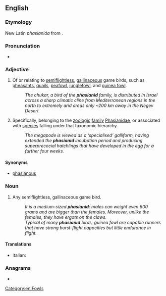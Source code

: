 ==English==

===Etymology===
New Latin ''phasianida'' from {{der|en|la|phasianus||pheasant}}.

===Pronunciation===
* {{IPA|/fay-shuh-nid/|lang=en}}

===Adjective===
{{en-adj}}

# Of or relating to [[semiflightless]], [[gallinaceous]] game birds, such as [[pheasant]]s, [[quail]]s, [[peafowl]], [[junglefowl]], and [[guinea fowl]].
#: ''The chukar, a bird of the '''phasianid''' family, is distributed in Israel across a sharp climatic cline from Mediterranean regions in the north to extremely arid areas only ~200 km away in the Negev Desert.''
# Specifically, belonging to the [[zoologic]] [[family]] [[Phasianidae]], or associated with [[species]] falling under that taxonomic hierarchy.
#: ''The megapode is viewed as a ‘specialised’ galliform, having extended the '''phasianid''' incubation period and producing superprecocial hatchlings that have developed in the egg for a further four weeks.''

====Synonyms====
* {{sense|belonging to the Phasianidae}} [[phasianous]]

===Noun===
{{en-noun}}

# Any semiflightless, gallinaceous game bird.
#: ''It is a medium-sized '''phasianid''': males can weight even 600 grams and are bigger than the females. Moreover, unlike the females, they have ergots on the claws.''
#: ''Typical of many '''phasianid''' birds, guinea fowl are capable runners that have strong burst-flight capacities but little endurance in flight.''

====Translations====
{{trans-top|semiflightless, gallinaceous game bird}}
* Italian: {{t|it|fasianide|m}}
{{trans-mid}}
{{trans-bottom}}

===Anagrams===
* {{anagrams|en|a=aadhiinps|aphidians}}

[[Category:en:Fowls]]
